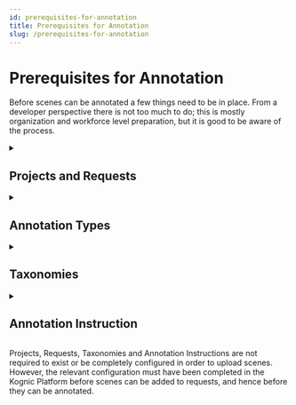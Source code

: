 ```yaml
---
id: prerequisites-for-annotation
title: Prerequisites for Annotation
slug: /prerequisites-for-annotation
---
```



# Prerequisites for Annotation

Before scenes can be annotated a few things need to be in place. From a developer perspective there is not too much to do;
this is mostly organization and workforce level preparation, but it is good to be aware of the process.

<details>
  <summary>
    <h2 style={{margin: '0px'}}>Projects and Requests</h2>
  </summary>

A scene is sent for annotation by adding it to a *Request*, creating what we call and *Input*, which has its own UUID.
This is detailed on the next page.

The request is part of a *Batch*, itself part of a *Project*. Projects and initial Requests and Batches will be set up,
possibly in conjunction with Perception Experts from Kognic, during the onboarding/setup phase for new customers.
They may also be managed independently or in conjunction with a BPO who provides annotation services through the Kognic platform.
</details>

<details>
  <summary>
    <h2 style={{margin: '0px'}}>Annotation Types</h2>
  </summary>

Annotation types are a niche part of the configuration but the concept appears in the API and library so it is important to know about them.

Annotations types are configured on a project, and a subset of those on each request. Every input produces an output *Annotation* (the final deliverable) for each annotation type.

In the majority of cases there will be a single annotation type, so one scene is annotated in a request to produce one *Annotation*, or set of labels.

If the use of multiple annotation types is relevant to your use-case, Kognic will work with you to understand how to use them further.
</details>

<details>
  <summary>
    <h2 style={{margin: '0px'}}>Taxonomies</h2>
  </summary>

The taxonomy defines the "what" of annotation: what is there to annotate, and hence what does the resulting annotation describe?
The classes of object and the domain and range of their properties, plus annotatable properties of the scene.
</details>

<details>
  <summary>
    <h2 style={{margin: '0px'}}>Annotation Instruction</h2>
  </summary>

In essence, the Annotation Instruction defines the arrangements for the annotation process itself: for example that
polylines are to be drawn to label lane markings.
</details>

Projects, Requests, Taxonomies and Annotation Instructions are not required to exist or be completely configured in order to upload scenes.
However, the relevant configuration must have been completed in the Kognic Platform before scenes can be added to requests, and hence before they can be annotated.

